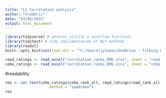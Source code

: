 ---
title: "LS Correlation analysis"
author: "Frédéric"
date: "24/05/2022"
output: html_document
---


```{r setup, include=FALSE}
library(tidyverse) # general utility & workflow functions
library(tidytext) # tidy implimentation of NLP methods
library(readxl)
knitr::opts_knit$set(root.dir = '"C:/Usersfjytomas/OneDrive - Tilburg University/Documents/INLG-Eval-Public Data-20220503T073540Z-001/ReProGen/Table 9')
```

```{r}
read_ratings <- read_excel("correlation_ranks_RME.xlsx", sheet = "read_rank_all")
cohe_ratings <- read_excel("correlation_ranks_RME.xlsx", sheet = "cohe_rank_all")
```

#readability
```{r}
res <- cor.test(cohe_ratings$cohe_rank_all, read_ratings$read_rank_all, 
                    method = "spearman")
res
```
